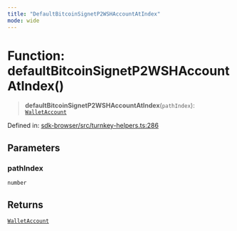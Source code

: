```yaml
---
title: "DefaultBitcoinSignetP2WSHAccountAtIndex"
mode: wide
---
```

  
# Function: defaultBitcoinSignetP2WSHAccountAtIndex()

> **defaultBitcoinSignetP2WSHAccountAtIndex**(`pathIndex`): [`WalletAccount`](../WalletAccount/readme)

Defined in: [sdk-browser/src/turnkey-helpers.ts:286](https://github.com/tkhq/sdk/blob/main/packages/sdk-browser/src/turnkey-helpers.ts#L286)

## Parameters

### pathIndex

`number`

## Returns

[`WalletAccount`](../WalletAccount/readme)
